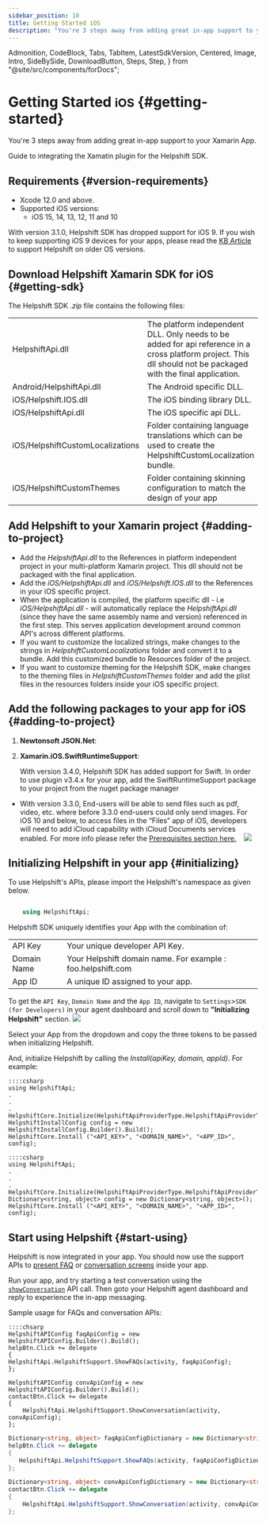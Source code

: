 ```yaml
---
sidebar_position: 10
title: Getting Started iOS
description: "You're 3 steps away from adding great in-app support to your Xamarin App."
---
```


  Admonition,
  CodeBlock,
  Tabs,
  TabItem,
  LatestSdkVersion,
  Centered,
  Image,
  Intro,
  SideBySide,
  DownloadButton,
  Steps,
  Step,
} from "@site/src/components/forDocs";

# Getting Started <small>iOS</small> {#getting-started}

<Intro>

You're 3 steps away from adding great in-app support to your Xamarin App.

</Intro>

Guide to integrating the Xamatin plugin for the Helpshift SDK.

## Requirements {#version-requirements}

- Xcode 12.0 and above.
- Supported iOS versions:
  - iOS 15, 14, 13, 12, 11 and 10

<Admonition type="info" title="Note">

With version 3.1.0, Helpshift SDK has dropped support for iOS 9. If you wish to keep supporting iOS 9 devices for your apps, please read the [KB Article](https://support.helpshift.com/kb/article/what-are-the-minimum-ios-versions-supported-by-helpshift/) to support Helpshift on older OS versions.

</Admonition>

## Download Helpshift Xamarin SDK for iOS {#getting-sdk}

<DownloadButton
  text="Download SDK"
  link="[% xamarin.ios.sdk_url %]"
  classes="mb-4"
/>

The Helpshift SDK _.zip_ file contains the following files:

<div className="text-sm compact ">

|                                  |                                                                                                                                                                 |
| -------------------------------- | --------------------------------------------------------------------------------------------------------------------------------------------------------------- |
| HelpshiftApi.dll                 | The platform independent DLL. Only needs to be added for api reference in a cross platform project. This dll should not be packaged with the final application. |
| Android/HelpshiftApi.dll         | The Android specific DLL.                                                                                                                                       |
| iOS/Helpshift.IOS.dll            | The iOS binding library DLL.                                                                                                                                    |
| iOS/HelpshiftApi.dll             | The iOS specific api DLL.                                                                                                                                       |
| iOS/HelpshiftCustomLocalizations | Folder containing language translations which can be used to create the HelpshiftCustomLocalization bundle.                                                     |
| iOS/HelpshiftCustomThemes        | Folder containing skinning configuration to match the design of your app                                                                                        |

</div>

## Add Helpshift to your Xamarin project {#adding-to-project}

- Add the _HelpshiftApi.dll_ to the References in platform independent project in your multi-platform Xamarin project. This dll should not be packaged with the final application.
- Add the _iOS/HelpshiftApi.dll_ and _iOS/Helpshift.IOS.dll_ to the References in your iOS specific project.
- When the application is compiled, the platform specific dll - i.e _iOS/HelpshiftApi.dll_ - will automatically replace the _HelpshiftApi.dll_ (since they have the same assembly name and version) referenced in the first step. This serves application development around common API's across different platforms.
- If you want to customize the localized strings, make changes to the strings in _HelpshiftCustomLocalizations_ folder and convert it to a bundle. Add this customized bundle to Resources folder of the project.
- If you want to customize theming for the Helpshift SDK, make changes to the theming files in _HelpshiftCustomThemes_ folder and add the plist files in the resources folders inside your iOS specific project.

## Add the following packages to your app for iOS {#adding-to-project}

1. **Newtonsoft JSON.Net**:

2. **Xamarin.iOS.SwiftRuntimeSupport**:

   With version 3.4.0, Helpshift SDK has added support for Swift. In order to use plugin v3.4.x for your app, add the SwiftRuntimeSupport package to your project from the nuget package manager

- With version 3.3.0, End-users will be able to send files such as pdf, video, etc. where before 3.3.0 end-users could only send images. For iOS 10 and below, to access files in the “Files” app of iOS, developers will need to add iCloud capability with iCloud Documents services enabled. For more info please refer the [Prerequisites section here.](https://developer.apple.com/library/archive/documentation/FileManagement/Conceptual/DocumentPickerProgrammingGuide/Introduction/Introduction.html#//apple_ref/doc/uid/TP40014451)
  &nbsp;&nbsp; <Image src="/static/books/ios/icloud-entitlement-xamarin.png"  width="full" />

## Initializing Helpshift in your app {#initializing}

To use Helpshift's APIs, please import the Helpshift's namespace as given below.

```csharp

    using HelpshiftApi;

```

Helpshift SDK uniquely identifies your App with the combination of:

<div className="text-sm compact ">

|             |                                                             |
| ----------- | ----------------------------------------------------------- |
| API Key     | Your unique developer API Key.                              |
| Domain Name | Your Helpshift domain name. For example : foo.helpshift.com |
| App ID      | A unique ID assigned to your app.                           |

</div>

To get the `API Key`, `Domain Name` and the `App ID`, navigate to `Settings`>`SDK (for Developers)` in your agent dashboard and scroll down to **"Initializing Helpshift"** section. <Image src="/static/books/common/settings-integration.png"  width="full" />

Select your App from the dropdown and copy the three tokens to be passed when initializing Helpshift.

And, initialize Helpshift by calling the _Install(apiKey, domain, appId)_. For example:

<Tabs>

<TabItem value="Using HelpshiftInstallConfig" label="Using HelpshiftInstallConfig">

    ::::csharp
    using HelpshiftApi;
    .
    .
    .
    HelpshiftCore.Initialize(HelpshiftApiProviderType.HelpshiftApiProviderTypeSupport);
    HelpshiftInstallConfig config = new HelpshiftInstallConfig.Builder().Build();
    HelpshiftCore.Install ("<API_KEY>", "<DOMAIN_NAME>", "<APP_ID>", config);

</TabItem>
<TabItem value="Using Dictionary" label="Using Dictionary">

    ::::csharp
    using HelpshiftApi;
    .
    .
    .
    HelpshiftCore.Initialize(HelpshiftApiProviderType.HelpshiftApiProviderTypeSupport);
    Dictionary<string, object> config = new Dictionary<string, object>();
    HelpshiftCore.Install ("<API_KEY>", "<DOMAIN_NAME>", "<APP_ID>", config);

</TabItem>

</Tabs>

## Start using Helpshift {#start-using}

Helpshift is now integrated in your app. You should now use the support APIs to [present FAQ](/xamarin/support-tools-ios#faqs-view) or [conversation screens](/xamarin/support-tools-ios#conversation-view) inside your app.

Run your app, and try starting a test conversation using the [`showConversation`](/xamarin/support-tools-ios#conversation-view) API call.
Then goto your Helpshift agent dashboard and reply to experience the in-app messaging.

Sample usage for FAQs and conversation APIs:

<Tabs>

<TabItem value="Using HelpshiftInstallConfig" label="Using HelpshiftInstallConfig">

    ::::chsarp
    HelpshiftAPIConfig faqApiConfig = new HelpshiftAPIConfig.Builder().Build();
    helpBtn.Click += delegate
    {
    HelpshiftApi.HelpshiftSupport.ShowFAQs(activity, faqApiConfig);
    };

    HelpshiftAPIConfig convApiConfig = new HelpshiftAPIConfig.Builder().Build();
    contactBtn.Click += delegate
    {
        HelpshiftApi.HelpshiftSupport.ShowConversation(activity, convApiConfig);
    };

</TabItem>
<TabItem value="Using Dictionary" label="Using Dictionary">

```csharp
Dictionary<string, object> faqApiConfigDictionary = new Dictionary<string, object>();
helpBtn.Click += delegate
{
   HelpshiftApi.HelpshiftSupport.ShowFAQs(activity, faqApiConfigDictionary);
};

Dictionary<string, object> convApiConfigDictionary = new Dictionary<string, object>();
contactBtn.Click += delegate
{
    HelpshiftApi.HelpshiftSupport.ShowConversation(activity, convApiConfigDictionary);
};
```

</TabItem>

</Tabs>
